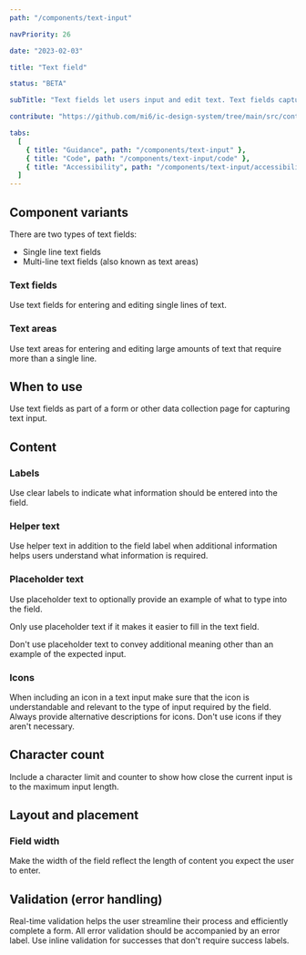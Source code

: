 ```yaml
---
path: "/components/text-input"

navPriority: 26

date: "2023-02-03"

title: "Text field"

status: "BETA"

subTitle: "Text fields let users input and edit text. Text fields capture a single line of text and text areas capture multiple lines of text."

contribute: "https://github.com/mi6/ic-design-system/tree/main/src/content/structured/components/text-input"

tabs:
  [
    { title: "Guidance", path: "/components/text-input" },
    { title: "Code", path: "/components/text-input/code" },
    { title: "Accessibility", path: "/components/text-input/accessibility" },
  ]
---
```



## Component variants

There are two types of text fields:

- Single line text fields
- Multi-line text fields (also known as text areas)

### Text fields

Use text fields for entering and editing single lines of text.

<ComponentPreview>
  <IcTextField
    label="What is your favourite coffee?"
    placeholder="Placeholder"
    helperText="Such as Arabica, Robusta or Liberica"
  />
</ComponentPreview>

### Text areas

Use text areas for entering and editing large amounts of text that require more than a single line.

<ComponentPreview>
  <IcTextField
    rows="6"
    label="What is your favourite coffee?"
    placeholder="Placeholder"
    helperText="Such as Arabica, Robusta or Liberica"
  />
</ComponentPreview>

## When to use

Use text fields as part of a form or other data collection page for capturing text input.

## Content

### Labels

Use clear labels to indicate what information should be entered into the field.

### Helper text

Use helper text in addition to the field label when additional information helps users understand what information is required.

<DoubleDoDontCaution>
  <DoDontCaution
    imageSrc={textInputFig1}
    imageAlt="A text field component with a label and helper text."
    state="good"
    caption="A text field with helper text."
  />
</DoubleDoDontCaution>

### Placeholder text

Use placeholder text to optionally provide an example of what to type into the field.

Only use placeholder text if it makes it easier to fill in the text field.

Don't use placeholder text to convey additional meaning other than an example of the expected input.

<DoDontCaution
  imageSrc={textInputFig2}
  imageAlt="An image showing two text fields, both with a label which states 'Email'. One shows a placeholder email in the input box, while the other shows a filled in input box with an actual email address."
  state="good"
  caption="A text field with an example of placeholder text and user-inputted text."
/>

### Icons

When including an icon in a text input make sure that the icon is understandable and relevant to the type of input required by the field. Always provide alternative descriptions for icons. Don't use icons if they aren't necessary.

<DoubleDoDontCaution>
  <DoDontCaution
    imageSrc={textInputFig3}
    imageAlt="An image showing two text fields. The top one titled 'Username' features an icon of a person, and the field titled 'Password' features an icon of a lock."
    state="good"
    caption="Use understandable visual icons to add clarity to the field and draw attention."
  />
  <DoDontCaution
    imageSrc={textInputFig4}
    imageAlt="An image showing two text fields. The top one titled 'Username' features an icon of a telephone, and the field titled 'Password' features an icon of a dog paw."
    state="bad"
    caption="Incorrect use of icons can cause confusion."
  />
</DoubleDoDontCaution>

## Character count

Include a character limit and counter to show how close the current input is to the maximum input length.

<DoDontCaution
  imageSrc={textInputFig5}
  imageAlt="An example of two text areas with a character count. The first is below the character count, and the second is over the character count and is showing an error."
  state="good"
  caption="Use a character count to clearly inform users of the character limit."
/>

## Layout and placement

### Field width

Make the width of the field reflect the length of content you expect the user to enter.

<DoDontCaution
  imageSrc={textInputFig6}
  imageAlt="An image showing three text fields. The top two, titled 'First name' and 'Second name' take up half the horizontal size of the third one, titled 'Address'."
  state="good"
  caption="Three text fields correctly sized to the expected length of input."
/>

<DoDontCaution
  imageSrc={textInputFig7}
  imageAlt="An image showing three text fields. The top two, titled 'First name' and 'Second name' are the same horizontal size of the third one, titled 'Address'."
  state="bad"
  caption="Three text fields not correctly sized to expected content."
/>

## Validation (error handling)

Real-time validation helps the user streamline their process and efficiently complete a form. All error validation should be accompanied by an error label. Use inline validation for successes that don't require success labels.

<DoubleDoDontCaution>
  <DoDontCaution
    imageSrc={textInputFig8}
    imageAlt="An image showing three different text fields with different validation states. The first one shows an success validation message. The second one shows a warning validation message. The third one shows an error validation message."
    state="good"
    caption="Text fields showing the three different validation states."
  />
  <DoDontCaution
    imageSrc={textInputFig9}
    imageAlt="A text field labelled 'Favourite hot drink', with a green tick icon within the input field to show the successful validation state."
    state="good"
    caption="Use inline validation for successes that don't require success labels."
  />
</DoubleDoDontCaution>
